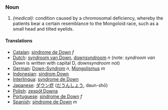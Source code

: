 ===Noun===
#''(medical):'' condition caused by a chromosomal deficiency, whereby the patients bear a certain resemblance to the Mongoloid race, such as a small head and tilted eyelids.

====Translations====
*[[Catalan]]: [[síndrome de Down]] ''f''
*[[Dutch]]: [[syndroom van Down]], [[downsyndroom]] ''n'' (note: ''syndroom van Down'' is written with capital D, ''downsyndroom'' not)
*[[German]]: [[Down-Syndrom]] ''n'', [[Mongolismus]] ''m''
*[[Indonesian]]: [[sindrom Down]]
*[[Interlingua]]: [[syndrome de Down]]
*[[Japanese]]: [[ダウン症]] ([[だうんしょう]], daun-shō)
*[[Polish]]: [[zespół Downa]]
*[[Portuguese]]: [[síndrome de Down]] ''f''
*[[Spanish]]: [[síndrome de Down]] ''m''